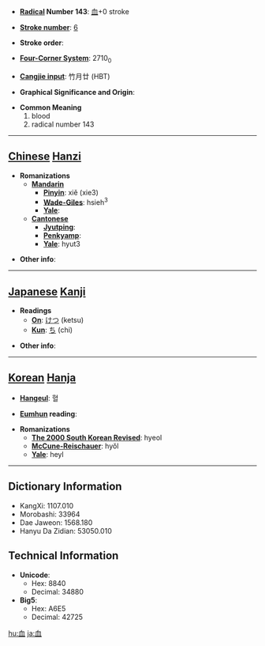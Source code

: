 * '''[[Wiktionary:Chinese radical index| Radical]] Number 143''': [[Wiktionary:Chinese radical index 血|血]]+0 stroke

* '''[[Wiktionary:Chinese total strokes index|Stroke number]]''': [[Wiktionary:Chinese total strokes index 6|6]]

* '''Stroke order''': 

* '''[[Wiktionary:Chinese four corner index|Four-Corner System]]''': 2710<sub>0</sub>

* '''[[Wiktionary:Chinese Cangjie index|Cangjie input]]''': 竹月廿 (HBT)

* '''Graphical Significance and Origin''': 

* '''Common Meaning'''
*#blood
*# radical number 143


----

== [[Chinese]] [[Hanzi]] ==

* '''Romanizations'''
** '''[[Mandarin]]'''
*** '''[[Pinyin]]''': xiě (xie3)
*** '''[[Wade-Giles]]''': hsieh<sup>3</sup>
*** '''[[Yale]]''': 
** '''[[Cantonese]]'''
*** '''[[Jyutping]]''':
*** '''[[Penkyamp]]''': 
*** '''[[Yale]]''': hyut3

* '''Other info''': 

----

== [[Japanese]] [[Kanji]] ==

* '''Readings'''
** '''[[On]]''': [[けつ]] (ketsu)
** '''[[Kun]]''': [[ち]] (chi)

* '''Other info''':  

----

== [[Korean]] [[Hanja]] ==

* '''[[Hangeul]]''': 혈

* '''[[Eumhun]] reading''': 

* '''Romanizations'''
** '''[[The 2000 South Korean Revised Romanization|The 2000 South Korean Revised]]''': hyeol
** '''[[McCune-Reischauer]]''': hyŏl
** '''[[Yale]]''': heyl

----

== Dictionary Information ==

* KangXi: 1107.010
* Morobashi: 33964
* Dae Jaweon: 1568.180
* Hanyu Da Zidian: 53050.010

== Technical Information ==

* '''Unicode''':
** Hex: 8840
** Decimal: 34880
* '''Big5''':
** Hex: A6E5
** Decimal: 42725

[[hu:血]]
[[ja:血]]